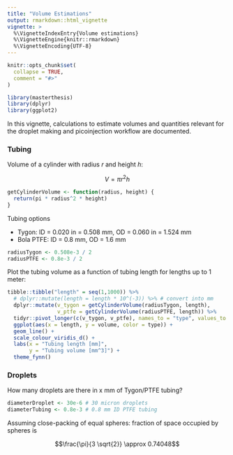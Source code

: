 ```yaml
---
title: "Volume Estimations"
output: rmarkdown::html_vignette
vignette: >
  %\VignetteIndexEntry{Volume estimations}
  %\VignetteEngine{knitr::rmarkdown}
  %\VignetteEncoding{UTF-8}
---
```


```r
knitr::opts_chunk$set(
  collapse = TRUE,
  comment = "#>"
)
```

```r
library(masterthesis)
library(dplyr)
library(ggplot2)
```

In this vignette, calculations to estimate volumes and quantities relevant for the droplet making and picoinjection workflow are documented.


### Tubing

Volume of a cylinder with radius $r$ and height $h$:

$$V = \pi r^2 h$$

```r
getCylinderVolume <- function(radius, height) {
  return(pi * radius^2 * height)
}
```



Tubing options

- Tygon: ID = 0.020 in = 0.508 mm, OD = 0.060 in = 1.524 mm
- Bola PTFE: ID = 0.8 mm, OD = 1.6 mm

```r
radiusTygon <- 0.508e-3 / 2
radiusPTFE <- 0.8e-3 / 2
```


Plot the tubing volume as a function of tubing length for lengths up to 1 meter:

```r
tibble::tibble("length" = seq(1,1000)) %>% 
  # dplyr::mutate(length = length * 10^(-3)) %>% # convert into mm
  dplyr::mutate(v_tygon = getCylinderVolume(radiusTygon, length),
                v_ptfe = getCylinderVolume(radiusPTFE, length)) %>%
  tidyr::pivot_longer(c(v_tygon, v_ptfe), names_to = "type", values_to = "volume") %>% 
  ggplot(aes(x = length, y = volume, color = type)) + 
  geom_line() + 
  scale_colour_viridis_d() + 
  labs(x = "Tubing length [mm]",
       y = "Tubing volume [mm^3]") + 
  theme_fynn()
```




### Droplets

How many droplets are there in x mm of Tygon/PTFE tubing?


```r
diameterDroplet <- 30e-6 # 30 micron droplets
diameterTubing <- 0.8e-3 # 0.8 mm ID PTFE tubing
```

Assuming close-packing of equal spheres: fraction of space occupied by spheres is

$$\frac{\pi}{3 \sqrt{2}} \approx 0.74048$$







